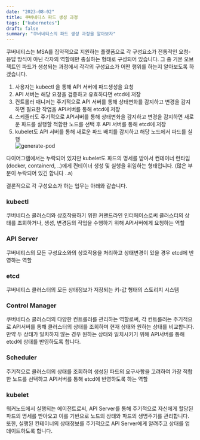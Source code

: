 ```yaml
---
date: "2023-08-02"
title: 쿠버네티스 파드 생성 과정
tags: ["kubernetes"]
draft: false
summary: "쿠버네티스의 파드 생성 과정을 알아보자"
---
```


쿠버네티스는 MSA를 집약적으로 지원하는 플랫폼으로 각 구성요소가 전통적인 요청-응답 방식이 아닌 각자의 역할에만 충실하는 형태로 구성되어 있습니다.
그 중 기본 오브젝트인 파드가 생성되는 과정에서 각각의 구성요소가 어떤 행위를 하는지 알아보도록 하겠습니다.

1. 사용자는 kubectl 을 통해 API 서버에 파드생성을 요청
2. API 서버는 해당 요청을 검증하고 유효하다면 etcd에 저장
3. 컨트롤러 매니저는 주기적으로 API 서버를 통해 상태변화를 감지하고 변경을 감지하면 필요한 작업을 API서버를 통해 etcd에 저장
4. 스케줄러도 주기적으로 API서버를 통해 상태변화을 감지하고 변경을 감지하면 새로운 파드를 실행할 적합한 노드를 선택 후 API 서버를 통해 etcd에 저장
5. kubelet도 API 서버를 통해 새로운 파드 배치를 감지하고 해당 노드에서 파드를 실행
   <br />
   ![generate-pod](/static/images/k8s-generate-pod-process/k8s-generate-pod.jpg)

다이어그램에서는 누락되어 있지만 kubelet도 파드의 명세를 받아서 컨테이너 런타임(docker, containerd, ..)에게 컨테이너 생성 및 실행을 위임하는 형태입니다.
(많은 부분이 누락되어 있긴 합니다 ..a)

결론적으로 각 구성요소가 하는 업무는 아래와 같습니다.

### kubectl

쿠버네티스 클러스터와 상호작용하기 위한 커맨드라인 인터페이스로써 클러스터의 상태를 조회하거나, 생성, 변경등의 작업을 수행하기 위해 API서버에게 요청하는 역할

### API Server

쿠버네티스의 모든 구성요소와의 상호작용을 처리하고 상태변경이 있을 경우 etcd에 반영하는 역할

### etcd

쿠버네티스 클러스터의 모든 상태정보가 저장되는 키-값 형태의 스토리지 시스템

### Control Manager

쿠버네티스 클러스터의 다양한 컨트롤러를 관리하는 역할로써, 각 컨트롤러는 주기적으로 API서버를 통해 클러스터의 상태를 조회하며 현재 상태와 원하는 상태를 비교합니다.
만약 두 상태가 일치하지 않는 경우 원하는 상태와 일치시키기 위해 API서버를 통해 etcd에 상태를 반영하도록 합니다.

### Scheduler

주기적으로 클러스터의 상태를 조회하여 생성된 파드의 요구사항을 고려하여 가장 적합한 노드를 선택하고 API서버를 통해 etcd에 반영하도록 하는 역할

### kubelet

워커노드에서 실행되는 에이전트로써, API Server를 통해 주기적으로 자신에게 할당된 파드의 명세를 받아오고 이를 기반으로 노드의 상태와 파드의 생명주기를 관리합니다.
또한, 실행된 컨테이너의 상태정보를 주기적으로 API Server에게 알려주고 상태를 업데이트하도록 합니다.
